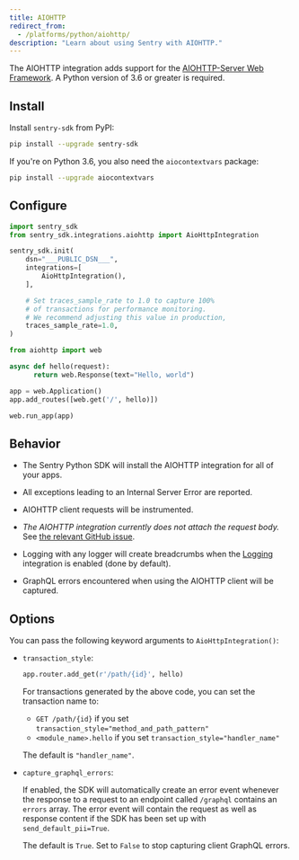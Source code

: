 ```yaml
---
title: AIOHTTP
redirect_from:
  - /platforms/python/aiohttp/
description: "Learn about using Sentry with AIOHTTP."
---
```


The AIOHTTP integration adds support for the [AIOHTTP-Server Web
Framework](https://docs.aiohttp.org/en/stable/web.html). A Python version of
3.6 or greater is required.

## Install

Install `sentry-sdk` from PyPI:

```bash
pip install --upgrade sentry-sdk
```

If you're on Python 3.6, you also need the `aiocontextvars` package:

```bash
pip install --upgrade aiocontextvars
```

## Configure

```python
import sentry_sdk
from sentry_sdk.integrations.aiohttp import AioHttpIntegration

sentry_sdk.init(
    dsn="___PUBLIC_DSN___",
    integrations=[
        AioHttpIntegration(),
    ],

    # Set traces_sample_rate to 1.0 to capture 100%
    # of transactions for performance monitoring.
    # We recommend adjusting this value in production,
    traces_sample_rate=1.0,
)

from aiohttp import web

async def hello(request):
      return web.Response(text="Hello, world")

app = web.Application()
app.add_routes([web.get('/', hello)])

web.run_app(app)
```

## Behavior

- The Sentry Python SDK will install the AIOHTTP integration for all of your apps.

- All exceptions leading to an Internal Server Error are reported.

- AIOHTTP client requests will be instrumented.

- _The AIOHTTP integration currently does not attach the request body._ See
  [the relevant GitHub
  issue](https://github.com/getsentry/sentry-python/issues/220).

- Logging with any logger will create breadcrumbs when
  the [Logging](/platforms/python/guides/logging/)
  integration is enabled (done by default).

- GraphQL errors encountered when using the AIOHTTP client will be captured.

## Options

You can pass the following keyword arguments to `AioHttpIntegration()`:

- `transaction_style`:

  ```python
  app.router.add_get(r'/path/{id}', hello)
  ```

  For transactions generated by the above code, you can set the transaction name to:

  - `GET /path/{id}` if you set `transaction_style="method_and_path_pattern"`
  - `<module_name>.hello` if you set `transaction_style="handler_name"`

  The default is `"handler_name"`.

- `capture_graphql_errors`:

  If enabled, the SDK will automatically create an error event whenever the response
  to a request to an endpoint called `/graphql` contains an `errors` array. The
  error event will contain the request as well as response content if the SDK has
  been set up with `send_default_pii=True`.

  The default is `True`. Set to `False` to stop capturing client GraphQL errors.

